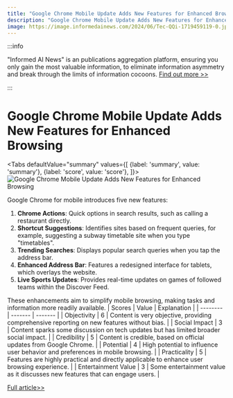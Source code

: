 ```yaml
---
title: "Google Chrome Mobile Update Adds New Features for Enhanced Browsing"
description: "Google Chrome Mobile Update Adds New Features for Enhanced Browsing"
image: https://image.informedainews.com/2024/06/Tec-QQi-1719459119-0.jpg
---
```



:::info

"Informed AI News" is an publications aggregation platform, ensuring you only gain the most valuable information, to eliminate information asymmetry and break through the limits of information cocoons.  [Find out more >>](/)

:::

# Google Chrome Mobile Update Adds New Features for Enhanced Browsing


<Tabs
	defaultValue="summary"
	values={[
	{label: 'summary', value: 'summary'},
	{label: 'score', value: 'score'},
]}>
<TabItem value="summary">
<img
  src="https://image.informedainews.com/2024/06/Tec-QQi-1719459119-0.jpg"
  alt="Google Chrome Mobile Update Adds New Features for Enhanced Browsing"
/>



Google Chrome for mobile introduces five new features:

1. **Chrome Actions**: Quick options in search results, such as calling a restaurant directly.
2. **Shortcut Suggestions**: Identifies sites based on frequent queries, for example, suggesting a subway timetable site when you type "timetables".
3. **Trending Searches**: Displays popular search queries when you tap the address bar.
4. **Enhanced Address Bar**: Features a redesigned interface for tablets, which overlays the website.
5. **Live Sports Updates**: Provides real-time updates on games of followed teams within the Discover Feed.

These enhancements aim to simplify mobile browsing, making tasks and information more readily available.
</TabItem>
<TabItem value="score">
	| Scores     | Value   | Explanation |
	| -------- | ------- | ------- |
	| Objectivity  | 6    | Content is very objective, providing comprehensive reporting on new features without bias.    |
	| Social Impact | 3     | Content sparks some discussion on tech updates but has limited broader social impact.    |
	| Credibility    | 5    | Content is credible, based on official updates from Google Chrome.    |
	| Potential    | 4    | High potential to influence user behavior and preferences in mobile browsing.    |
	| Practicality    | 5    | Features are highly practical and directly applicable to enhance user browsing experience.    |
	| Entertainment Value    | 3    | Some entertainment value as it discusses new features that can engage users.    |
</TabItem>
</Tabs>

[Full article>>](https://www.cnbeta.com.tw/articles/tech/1436250.htm)
